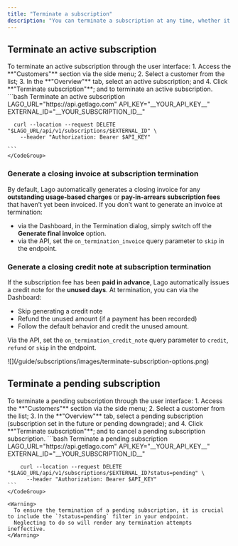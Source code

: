 ```yaml
---
title: "Terminate a subscription"
description: "You can terminate a subscription at any time, whether it's active or pending."
---
```


## Terminate an active subscription

<Tabs>
  <Tab title="Dashboard">
    To terminate an active subscription through the user interface:
    1. Access the **"Customers"** section via the side menu;
    2. Select a customer from the list;
    3. In the **"Overview"** tab, select an active subscription; and
    4. Click **"Terminate subscription"**; and to terminate an active subscription.
  </Tab>
  <Tab title="API">
    <CodeGroup>
    ```bash Terminate an active subscription
      LAGO_URL="https://api.getlago.com"
      API_KEY="__YOUR_API_KEY__"
      EXTERNAL_ID="__YOUR_SUBSCRIPTION_ID__"

      curl --location --request DELETE "$LAGO_URL/api/v1/subscriptions/$EXTERNAL_ID" \
        --header "Authorization: Bearer $API_KEY"

    ```
    </CodeGroup>
  </Tab>
</Tabs>

### Generate a closing invoice at subscription termination
By default, Lago automatically generates a closing invoice for any **outstanding usage-based charges** or **pay-in-arrears subscription fees** that haven’t yet been invoiced.
If you don’t want to generate an invoice at termination:
- via the Dashboard, in the Termination dialog, simply switch off the **Generate final invoice** option.
- via the API, set the `on_termination_invoice` query parameter to `skip` in the endpoint.

### Generate a closing credit note at subscription termination
If the subscription fee has been **paid in advance**, Lago automatically issues a credit note for the **unused days**.
At termination, you can via the Dashboard:
- Skip generating a credit note
- Refund the unused amount (if a payment has been recorded)
- Follow the default behavior and credit the unused amount.

Via the API, set the `on_termination_credit_note` query parameter to `credit`, `refund` or `skip` in the endpoint.

<Frame caption="Termination options">
    ![](/guide/subscriptions/images/terminate-subscription-options.png)
</Frame>


## Terminate a pending subscription

<Tabs>
  <Tab title="Dashboard">
    To terminate a pending subscription through the user interface:
    1. Access the **"Customers"** section via the side menu;
    2. Select a customer from the list;
    3. In the **"Overview"** tab, select a pending subscription (subscription set in the future or pending downgrade); and
    4. Click **"Terminate subscription"**; and to cancel a pending subscription subscription.
    
  </Tab>
  <Tab title="API">
    <CodeGroup>
    ```bash Terminate a pending subscription
        LAGO_URL="https://api.getlago.com"
        API_KEY="__YOUR_API_KEY__"
        EXTERNAL_ID="__YOUR_SUBSCRIPTION_ID__"

        curl --location --request DELETE "$LAGO_URL/api/v1/subscriptions/$EXTERNAL_ID?status=pending" \
          --header "Authorization: Bearer $API_KEY"
    ```
    </CodeGroup>
  </Tab>
</Tabs>

    <Warning>
      To ensure the termination of a pending subscription, it is crucial to include the `?status=pending` filter in your endpoint. 
      Neglecting to do so will render any termination attempts ineffective.
    </Warning>